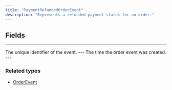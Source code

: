 ```yaml
---
title: "PaymentRefundedOrderEvent"
description: "Represents a refunded payment status for an order."
---
```


## Fields

---

<ParamField path="id" type="ID!">
The unique identifier of the event.
</ParamField>
---

<ParamField path="createdAt" type="Time!">
The time the order event was created.
</ParamField>
---

### Related types

* [OrderEvent](/api-reference/orderevent)